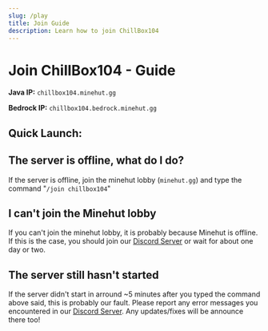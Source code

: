 ```yaml
---
slug: /play
title: Join Guide
description: Learn how to join ChillBox104
---
```


# Join ChillBox104 - Guide


<ServerOfflineWarning />

**Java IP:** `chillbox104.minehut.gg`

**Bedrock IP:** `chillbox104.bedrock.minehut.gg`

## Quick Launch:

<QuickPlayList />

## The server is offline, what do I do?
If the server is offline, join the minehut lobby (`minehut.gg`) and type the command "`/join chillbox104`"

## I can't join the Minehut lobby
If you can't join the minehut lobby, it is probably because Minehut is offline. If this is the case, you should join our [Discord Server]("https://discord.gg/cGBPV5kUHP") or wait for about one day or two.

## The server still hasn't started
If the server didn't start in arround ~5 minutes after you typed the command above said, this is probably our fault. Please report any error messages you encountered in our [Discord Server]("https://discord.gg/cGBPV5kUHP").
Any updates/fixes will be announce there too!